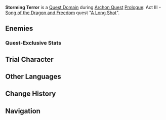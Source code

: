 {{About|the Quest Domain|the Trounce Domain|Confront Stormterror}}
{{Domain Infobox
|image        = Domain Confront Stormterror.png
|type         = Quest
|description  = After a long and daring pursuit of Dvalin, who has been led astray by the Abyss Mages, you are about to finally confront him once and for all.
|quest        = A Long Shot
|quest_type   = Archon
|region       = Mondstadt
|area         = Brightcrown Mountains
|subarea      = Stormterror's Lair
|domain       = Confront Stormterror
|requiredAR   = 18
|recLevel     = 26
|trial        = Venti
}}
'''Storming Terror''' is a [[Quest Domain]] during [[Archon Quest]] [[Prologue]]: Act III - [[Song of the Dragon and Freedom]] quest "[[A Long Shot]]".

==Enemies==
{{Card|Confront Stormterror|type=Enemy|text=Dvalin}}

===Quest-Exclusive Stats===
{{Enemy Stats
|hp_ratio   = 4.5
|hp_type    = 1
|atk_ratio  = 5
|atk_type   = 2
|hide_notes = 1
}}

==Trial Character==
{{Trial Character
|wl                     = 1
|character_name          = Venti
|character_level1        = 26
|constellation1          = 3
|weapon_name             = Elegy for the End
|weapon_level1           = 26
|refinement1             = 1
|artifact_flower         = Medal of the Brave
|artifact_feather        = Prospect of the Brave
|artifact_sands          = Fortitude of the Brave
|artifact_goblet         = Outset of the Brave
|artifact_circlet        = Crown of the Brave
|artifact_level1         = 8
|set1                    = Brave Heart
|set1_piece_bonus        = 4
|normal_attack_talent1   = 1
|elemental_skill_talent1 = 1
|elemental_burst_talent1 = 1
|hp1                     = 5,828
|atk1                    = 482
|def1                    = 206
|em1                     = 73
|er1                     = 123.6%
|crit_rate1              = 24.8%
|crit_dmg1               = 50.0%
}}

==Other Languages==
{{Other Languages
|en      = Storming Terror
|zhs     = 暴风般狂啸之龙
|zhs_rm  = Bàofēng Bān Kuáng Xiào zhī Lóng
|zht     = 暴風般狂嘯之龍
|zht_rm  = Bàofēng Bān Kuáng Xiào zhī Lóng
|zh_tl   = 
|ja      = 暴風のように吠える龍
|ja_rm   = Boufuu no You ni Hoeru Ryuu
|ja_tl   = Dragon Roaring Like the Storm
|ko      = 폭풍같이 포효하는 드래곤
|ko_rm   = 
|ko_tl   = 
|es      = Tormenta del terror
|es_tl   = Terror Storm
|fr      = Le dragon au cœur de la tempête
|fr_tl   = The Dragon at the Heart of the Storm
|ru      = Ужас Бури
|ru_tl   = 
|th      = พายุที่น่าสะพรึง
|th_rm   = 
|th_tl   = 
|vi      = Tiếng gào thét như vũ bão của rồng
|vi_tl   = 
|de      = Wie ein Sturm tobender Drache
|de_tl   = Like a Tempest Raging Dragon
|id      = Storming Terror
|pt      = Tempestade do Terror
|pt_tl   = 
}}

==Change History==
{{Change History|1.0}}

==Navigation==
{{Domain Navbox|Temporary}}